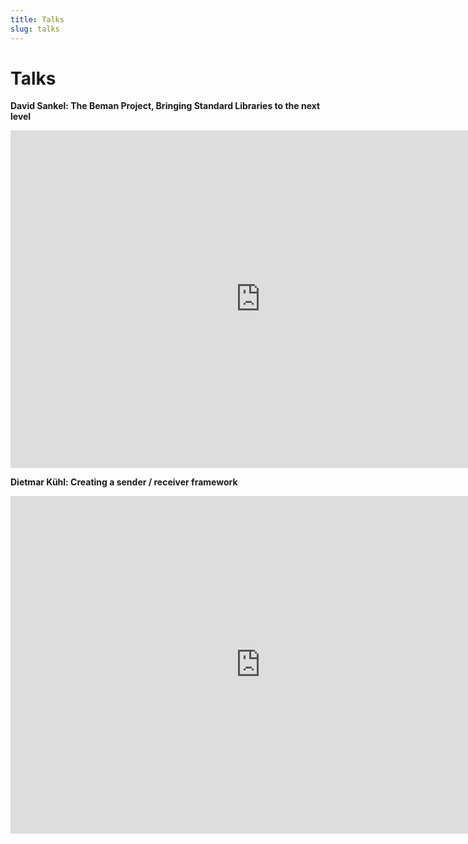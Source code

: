 ```yaml
---
title: Talks
slug: talks
---
```


# Talks

**David Sankel: The Beman Project, Bringing Standard Libraries to the next level**

<iframe  width="800" height="540" src="https://www.youtube.com/embed/f4JinCpcQOg" frameborder="0" allowFullScreen="true" webkitallowfullscreen="true" mozallowfullscreen="true"></iframe>

**Dietmar Kühl: Creating a sender / receiver framework**

<iframe  width="800" height="540" src="https://www.youtube.com/embed/Nnwanj5Ocrw" frameborder="0" allowFullScreen="true" webkitallowfullscreen="true" mozallowfullscreen="true"></iframe>
